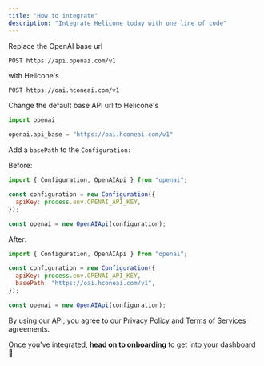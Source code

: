 ```yaml
---
title: "How to integrate"
description: "Integrate Helicone today with one line of code"
---
```


<Tabs>

<Tab title="Curl" >

Replace the OpenAI base url

```bash
POST https://api.openai.com/v1
```

with Helicone's

```
POST https://oai.hconeai.com/v1
```

</Tab>

<Tab title="Python" >

Change the default base API url to Helicone's

```py
import openai

openai.api_base = "https://oai.hconeai.com/v1"
```

</Tab>

<Tab title="Node.js" >

Add a `basePath` to the `Configuration:`

Before:

```js
import { Configuration, OpenAIApi } from "openai";

const configuration = new Configuration({
  apiKey: process.env.OPENAI_API_KEY,
});

const openai = new OpenAIApi(configuration);
```

After:

```js
import { Configuration, OpenAIApi } from "openai";

const configuration = new Configuration({
  apiKey: process.env.OPENAI_API_KEY,
  basePath: "https://oai.hconeai.com/v1",
});

const openai = new OpenAIApi(configuration);
```

</Tab>

</Tabs>

By using our API, you agree to our
[Privacy Policy](https://www.helicone.ai/privacy) and
[Terms of Services](https://www.helicone.ai/terms) agreements.

Once you've integrated,
[**head on to onboarding**](https://www.helicone.ai/onboarding) to get into your
dashboard 🏡
